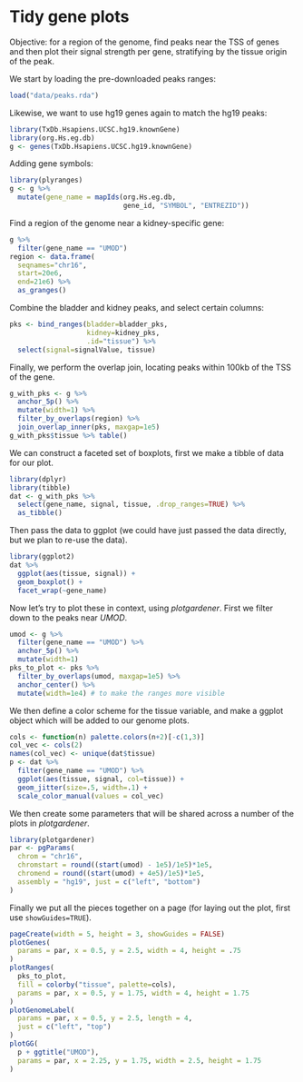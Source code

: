 # Tidy gene plots

Objective: for a region of the genome, find peaks near the TSS of genes
and then plot their signal strength per gene, stratifying by the tissue
origin of the peak.

We start by loading the pre-downloaded peaks ranges:

```r
load("data/peaks.rda")
```

Likewise, we want to use hg19 genes again to match the hg19 peaks:

```r
library(TxDb.Hsapiens.UCSC.hg19.knownGene)
library(org.Hs.eg.db)
g <- genes(TxDb.Hsapiens.UCSC.hg19.knownGene)
```

Adding gene symbols:

```r
library(plyranges)
g <- g %>%
  mutate(gene_name = mapIds(org.Hs.eg.db, 
                            gene_id, "SYMBOL", "ENTREZID"))
```

Find a region of the genome near a kidney-specific gene:

```r
g %>% 
  filter(gene_name == "UMOD")
region <- data.frame(
  seqnames="chr16", 
  start=20e6,
  end=21e6) %>%
  as_granges()
```

Combine the bladder and kidney peaks, and select certain columns:

```r
pks <- bind_ranges(bladder=bladder_pks,
                   kidney=kidney_pks,
                   .id="tissue") %>%
  select(signal=signalValue, tissue)
```

Finally, we perform the overlap join, locating peaks within 100kb of
the TSS of the gene.

```r
g_with_pks <- g %>%
  anchor_5p() %>%
  mutate(width=1) %>%
  filter_by_overlaps(region) %>%
  join_overlap_inner(pks, maxgap=1e5)
g_with_pks$tissue %>% table()
```

We can construct a faceted set of boxplots, first we make a tibble of
data for our plot.

```r
library(dplyr)
library(tibble)
dat <- g_with_pks %>%
  select(gene_name, signal, tissue, .drop_ranges=TRUE) %>%
  as_tibble()
```

Then pass the data to ggplot (we could have just passed the data
directly, but we plan to re-use the data).

```r
library(ggplot2)
dat %>%
  ggplot(aes(tissue, signal)) +
  geom_boxplot() + 
  facet_wrap(~gene_name)
```

Now let's try to plot these in context, using *plotgardener*.
First we filter down to the peaks near *UMOD*.

```r
umod <- g %>%
  filter(gene_name == "UMOD") %>%
  anchor_5p() %>%
  mutate(width=1)
pks_to_plot <- pks %>%
  filter_by_overlaps(umod, maxgap=1e5) %>%
  anchor_center() %>%
  mutate(width=1e4) # to make the ranges more visible
```

We then define a color scheme for the tissue variable, and make a
ggplot object which will be added to our genome plots.

```r
cols <- function(n) palette.colors(n+2)[-c(1,3)]
col_vec <- cols(2)
names(col_vec) <- unique(dat$tissue)
p <- dat %>%
  filter(gene_name == "UMOD") %>%
  ggplot(aes(tissue, signal, col=tissue)) +
  geom_jitter(size=.5, width=.1) +
  scale_color_manual(values = col_vec)
```

We then create some parameters that will be shared across a number of
the plots in *plotgardener*.

```r
library(plotgardener)
par <- pgParams(
  chrom = "chr16", 
  chromstart = round((start(umod) - 1e5)/1e5)*1e5,
  chromend = round((start(umod) + 4e5)/1e5)*1e5,
  assembly = "hg19", just = c("left", "bottom")
)
```

Finally we put all the pieces together on a page (for laying out the
plot, first use `showGuides=TRUE`).

```r
pageCreate(width = 5, height = 3, showGuides = FALSE)
plotGenes(
  params = par, x = 0.5, y = 2.5, width = 4, height = .75
)
plotRanges(
  pks_to_plot,
  fill = colorby("tissue", palette=cols),
  params = par, x = 0.5, y = 1.75, width = 4, height = 1.75
)
plotGenomeLabel(
  params = par, x = 0.5, y = 2.5, length = 4,
  just = c("left", "top")
)
plotGG(
  p + ggtitle("UMOD"), 
  params = par, x = 2.25, y = 1.75, width = 2.5, height = 1.75
)
```
